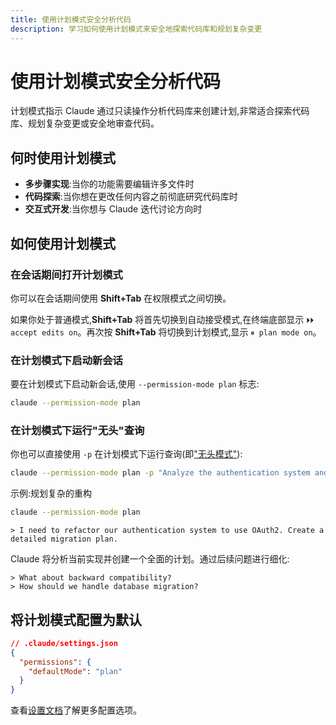 ```yaml
---
title: 使用计划模式安全分析代码
description: 学习如何使用计划模式来安全地探索代码库和规划复杂变更
---
```



# 使用计划模式安全分析代码

计划模式指示 Claude 通过只读操作分析代码库来创建计划,非常适合探索代码库、规划复杂变更或安全地审查代码。

## 何时使用计划模式

* **多步骤实现**:当你的功能需要编辑许多文件时
* **代码探索**:当你想在更改任何内容之前彻底研究代码库时
* **交互式开发**:当你想与 Claude 迭代讨论方向时

## 如何使用计划模式

### 在会话期间打开计划模式

你可以在会话期间使用 **Shift+Tab** 在权限模式之间切换。

如果你处于普通模式,**Shift+Tab** 将首先切换到自动接受模式,在终端底部显示 `⏵⏵ accept edits on`。再次按 **Shift+Tab** 将切换到计划模式,显示 `⏸ plan mode on`。

### 在计划模式下启动新会话

要在计划模式下启动新会话,使用 `--permission-mode plan` 标志:

```bash
claude --permission-mode plan
```

### 在计划模式下运行"无头"查询

你也可以直接使用 `-p` 在计划模式下运行查询(即["无头模式"](https://docs.claude.com/en/docs/claude-code/sdk/sdk-headless)):

```bash
claude --permission-mode plan -p "Analyze the authentication system and suggest improvements"
```

<Callout type="info">
示例:规划复杂的重构

```bash
claude --permission-mode plan
```

```
> I need to refactor our authentication system to use OAuth2. Create a detailed migration plan.
```

Claude 将分析当前实现并创建一个全面的计划。通过后续问题进行细化:

```
> What about backward compatibility?
> How should we handle database migration?
```
</Callout>

## 将计划模式配置为默认

```json
// .claude/settings.json
{
  "permissions": {
    "defaultMode": "plan"
  }
}
```

查看[设置文档](https://docs.claude.com/en/docs/claude-code/settings#available-settings)了解更多配置选项。
